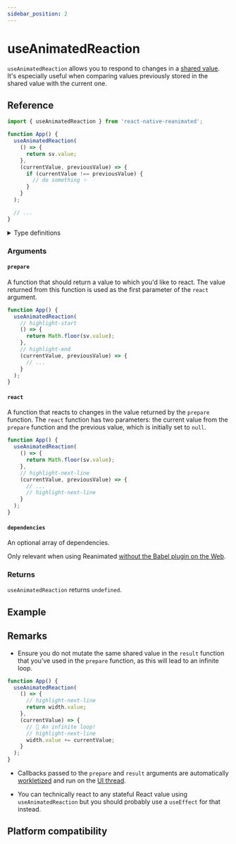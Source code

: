 ```yaml
---
sidebar_position: 2
---
```



# useAnimatedReaction

`useAnimatedReaction` allows you to respond to changes in a [shared value](/docs/fundamentals/glossary#shared-value). It's especially useful when comparing values previously stored in the shared value with the current one.

## Reference

```javascript
import { useAnimatedReaction } from 'react-native-reanimated';

function App() {
  useAnimatedReaction(
    () => {
      return sv.value;
    },
    (currentValue, previousValue) => {
      if (currentValue !== previousValue) {
        // do something ✨
      }
    }
  );

  // ...
}
```

<details>
<summary>Type definitions</summary>

```typescript
type DependencyList = ReadonlyArray<any>;

function useAnimatedReaction<T>(
  prepare: () => T,
  react: (prepareResult: T, preparePreviousResult: T | null) => void,
  dependencies?: DependencyList
): void;
```

</details>

### Arguments

#### `prepare`

A function that should return a value to which you'd like to react. The value returned from this function is used as the first parameter of the `react` argument.

```jsx
function App() {
  useAnimatedReaction(
    // highlight-start
    () => {
      return Math.floor(sv.value);
    },
    // highlight-end
    (currentValue, previousValue) => {
      // ...
    }
  );
}
```

#### `react`

A function that reacts to changes in the value returned by the `prepare` function. The `react` function has two parameters: the current value from the `prepare` function and the previous value, which is initially set to `null`.

```jsx
function App() {
  useAnimatedReaction(
    () => {
      return Math.floor(sv.value);
    },
    // highlight-next-line
    (currentValue, previousValue) => {
      // ...
      // highlight-next-line
    }
  );
}
```

#### `dependencies` <Optional/>

An optional array of dependencies.

Only relevant when using Reanimated [without the Babel plugin on the Web](https://docs.swmansion.com/react-native-reanimated/docs/guides/web-support#web-without-the-babel-plugin).

### Returns

`useAnimatedReaction` returns `undefined`.

## Example


<InteractiveExample
  src={AnimatedReactionMeasureSrc}
  component={AnimatedReactionMeasure}
/>

## Remarks

- Ensure you do not mutate the same shared value in the `result` function that you've used in the `prepare` function, as this will lead to an infinite loop.

<Indent>

```jsx
function App() {
  useAnimatedReaction(
    () => {
      // highlight-next-line
      return width.value;
    },
    (currentValue) => {
      // 🚨 An infinite loop!
      // highlight-next-line
      width.value += currentValue;
    }
  );
}
```

</Indent>

- Callbacks passed to the `prepare` and `result` arguments are automatically [workletized](/docs/fundamentals/glossary#to-workletize) and run on the [UI thread](/docs/fundamentals/glossary#ui-thread).

- You can technically react to any stateful React value using `useAnimatedReaction` but you should probably use a `useEffect` for that instead.

## Platform compatibility

<PlatformCompatibility android ios web />
